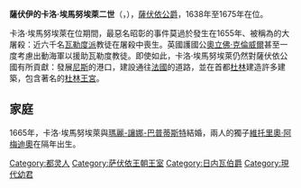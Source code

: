 {{Unreferenced|time=2020-09-12T03:40:27+00:00}}
{{Infobox royalty
| name        = 薩伏伊的卡洛·埃馬努埃萊二世
| image       = Charles Emmanuel II of Savoy - Venaria Reale.jpg
| succession  = [[薩伏依公爵|薩伏依公爵]]
| reign       = 1638年10月4日 — 1675年6月12日
| predecessor = [[法蘭西斯科·賈欽托|法蘭西斯科·賈欽托]]
| successor   = [[維托里奧·阿梅迪奧二世|維托里奧·阿梅迪奧二世]]
| birth_date  = {{Birth date|1634|6|20|df=y}}
| birth_place = [[都靈|杜林]]
| death_date  = {{Death date and age|1675|6|12|1634|6|20|df=y}}
| death_place = 杜林
| house       = [[薩伏依王朝|薩伏依王朝]]
| father      = [[維托里奧·阿梅迪奧一世_(薩伏依)|維托里奧·阿梅迪奧一世]]
| mother      = [[法蘭西的克莉絲汀|法蘭西的克莉絲汀]]
| religion    = [[羅馬天主教|羅馬天主教]]
}}
'''薩伏伊的卡洛·埃馬努埃萊二世'''（{{lang-it|Carlo Emanuele II di Savoia}}，{{bd|1634年|6月20日|1675年|6月12日}}），[[薩伏依公爵|薩伏依公爵]]，1638年至1675年在位。

卡洛·埃馬努埃萊在位期間，最惡名昭彰的事件莫過於發生在1655年、被稱為{{le|皮埃蒙特復活節|Piedmontese Easter}}的大屠殺：近六千名[[瓦勒度派|瓦勒度派]]教徒在屠殺中喪生。英國護國公[[奧立佛·克倫威爾|奧立佛·克倫威爾]]甚至一度考慮出動海軍以援助瓦勒度教徒。即使如此，卡洛·埃馬努埃萊仍然對薩伏依公國有所貢獻：發展[[尼斯|尼斯]]的港口，建設通往[[法國|法國]]的道路，並在首都[[都靈|杜林]]建造許多建築，包含著名的[[都靈王宮|杜林王宮]]。

== 家庭 ==
1665年，卡洛·埃馬努埃萊與[[瑪麗-讓娜-巴普蒂斯特|瑪麗-讓娜-巴普蒂斯特]]結婚，兩人的獨子[[維托里奧·阿梅迪奧二世|維托里奧·阿梅迪奧]]在隔年出生。

{{start box}}
{{s-hou|[[薩伏依王朝|薩伏依王朝]]|1634年|6月20日|1675年|6月12日|}}
{{s-reg}}
{{s-before|[[法蘭西斯科·賈欽托|法蘭西斯科·賈欽托]]}}
{{s-title|[[薩伏依公爵|薩伏依公爵]]| 1638年10月4日 — 1675年6月12日}}
{{s-after|[[維托里奧·阿梅迪奧二世|維托里奧·阿梅迪奧二世]]}}
{{end box}}

[[Category:都灵人|Category:都灵人]]
[[Category:萨伏依王朝王室|Category:萨伏依王朝王室]]
[[Category:日内瓦伯爵|Category:日内瓦伯爵]]
[[Category:現代幼君|Category:現代幼君]]